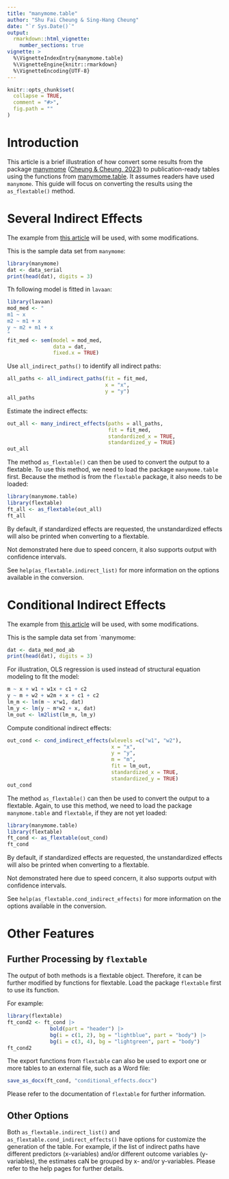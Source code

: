```yaml
---
title: "manymome.table"
author: "Shu Fai Cheung & Sing-Hang Cheung"
date: "`r Sys.Date()`"
output:
  rmarkdown::html_vignette:
    number_sections: true
vignette: >
  %\VignetteIndexEntry{manymome.table}
  %\VignetteEngine{knitr::rmarkdown}
  %\VignetteEncoding{UTF-8}
---
```


```r
knitr::opts_chunk$set(
  collapse = TRUE,
  comment = "#>",
  fig.path = ""
)
```

# Introduction

This article is a brief illustration of how convert
some results
from the package
[manymome](https://sfcheung.github.io/manymome/index.html)
([Cheung & Cheung, 2023](https://doi.org/10.3758/s13428-023-02224-z))
to publication-ready tables using the functions
from [manymome.table](https://sfcheung.github.io/manymome.table/index.html).
It assumes readers
have used `manymome`. This guide will focus on converting
the results using the `as_flextable()` method.

# Several Indirect Effects

The example from [this article](https://sfcheung.github.io/manymome/articles/manymome.html)
will be used, with some modifications.

This is the sample data set from `manymome`:

```r
library(manymome)
dat <- data_serial
print(head(dat), digits = 3)
```

Th following model is fitted in `lavaan`:

```r
library(lavaan)
mod_med <- "
m1 ~ x
m2 ~ m1 + x
y ~ m2 + m1 + x
"
fit_med <- sem(model = mod_med,
               data = dat,
               fixed.x = TRUE)
```

Use `all_indirect_paths()` to identify all indirect paths:

```r
all_paths <- all_indirect_paths(fit = fit_med,
                                x = "x",
                                y = "y")
all_paths
```

Estimate the indirect effects:

```r
out_all <- many_indirect_effects(paths = all_paths,
                                 fit = fit_med,
                                 standardized_x = TRUE,
                                 standardized_y = TRUE)
out_all
```

The method `as_flextable()` can then be used
to convert the output to a flextable. To use
this method, we need to load the package
`manymome.table` first. Because the
method is from the `flextable` package,
it also needs to be loaded:

```r
library(manymome.table)
library(flextable)
ft_all <- as_flextable(out_all)
ft_all
```

By default, if standardized effects are requested,
the unstandardized effects will also be printed
when converting to a flextable.

Not demonstrated here due to speed concern,
it also supports output with confidence intervals.

See `help(as_flextable.indirect_list)` for more information
on the options available in the conversion.

# Conditional Indirect Effects

The example from [this article](https://sfcheung.github.io/manymome/articles/manymome.html)
will be used, with some modifications.

This is the sample data set from `manymome:

```r
dat <- data_med_mod_ab
print(head(dat), digits = 3)
```

For illustration, OLS regression is used
instead of structural equation modeling
to fit the model:

```r
m ~ x + w1 + w1x + c1 + c2
y ~ m + w2 + w2m + x + c1 + c2
lm_m <- lm(m ~ x*w1, dat)
lm_y <- lm(y ~ m*w2 + x, dat)
lm_out <- lm2list(lm_m, lm_y)
```

Compute conditional indirect effects:

```r
out_cond <- cond_indirect_effects(wlevels =c("w1", "w2"),
                                  x = "x",
                                  y = "y",
                                  m = "m",
                                  fit = lm_out,
                                  standardized_x = TRUE,
                                  standardized_y = TRUE)
out_cond
```

The method `as_flextable()` can then be used
to convert the output to a flextable. Again, to use
this method, we need to load the package
`manymome.table` and `flextable`, if they are not
yet loaded:

```r
library(manymome.table)
library(flextable)
ft_cond <- as_flextable(out_cond)
ft_cond
```

By default, if standardized effects are requested,
the unstandardized effects will also be printed
when converting to a flextable.

Not demonstrated here due to speed concern,
it also supports output with confidence intervals.

See `help(as_flextable.cond_indirect_effects)` for more information
on the options available in the conversion.

# Other Features

## Further Processing by `flextable`

The output of both methods is a flextable
object. Therefore, it can be further
modified by functions for flextable.
Load the package `flextable` first to
use its function.

For example:

```r
library(flextable)
ft_cond2 <- ft_cond |>
              bold(part = "header") |>
              bg(i = c(1, 2), bg = "lightblue", part = "body") |>
              bg(i = c(3, 4), bg = "lightgreen", part = "body")
ft_cond2
```

The export functions from `flextable`
can also be used to export one or more
tables to an external file, such as
a Word file:

```r
save_as_docx(ft_cond, "conditional_effects.docx")
```

Please refer to the documentation of
`flextable` for further information.

## Other Options

Both `as_flextable.indirect_list()` and
`as_flextable.cond_indirect_effects()` have
options for customize the generation of the
table. For example, if the list of indirect
paths have different predictors (x-variables)
and/or different outcome variables (y-variables),
the estimates caN be grouped by x- and/or y-variables.
Please refer to the help pages for further details.